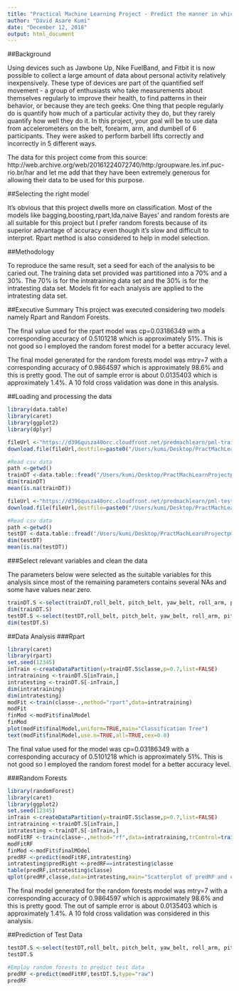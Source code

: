 ```yaml
---
title: "Practical Machine Learning Project - Predict the manner in which people exercise"
author: "David Asare Kumi"
date: "December 12, 2018"
output: html_document
---
```



##Background

Using devices such as Jawbone Up, Nike FuelBand, and Fitbit it is now possible to collect a large amount of data about personal activity relatively inexpensively. These type of devices are part of the quantified self movement - a group of enthusiasts who take measurements about themselves regularly to improve their health, to find patterns in their behavior, or because they are tech geeks. One thing that people regularly do is quantify how much of a particular activity they do, but they rarely quantify how well they do it. In this project, your goal will be to use data from accelerometers on the belt, forearm, arm, and dumbell of 6 participants. They were asked to perform barbell lifts correctly and incorrectly in 5 different ways.

The data for this project come from this source: http://web.archive.org/web/20161224072740/http:/groupware.les.inf.puc-rio.br/har and let me add that they have been extremely generous for allowing their data to be used for this purpose.


##Selecting the right model

It's obvious that this project dwells more on classification. Most of the models like bagging,boosting,rpart,lda,naive Bayes' and random forests are all suitable for this project but I prefer random forests because of its superior advantage of accuracy even though it's slow and difficult to interpret.
Rpart method is also considered to help in model selection. 


##Methodology

To reproduce the same result, set a seed for each of the analysis to be caried out. The training data set provided was partitioned into a 70% and a 30%. The 70% is for the intratraining data set and the 30% is for the intratesting data set. Models fit for each analysis are applied to the intratesting data set.


##Executive Summary
This project was executed considering two models namely Rpart and Random Forests.

The final value used for the rpart model was cp=0.03186349 with a corresponding accuracy of 0.5101218 which is approximately 51%. This is not good so I employed the random forest model for a better accuracy level.

The final model generated for the random forests model was mtry=7 with a corresponding accuracy of 0.9864597 which is approximately 98.6% and this is pretty good.
The out of sample error is about 0.0135403 which is approximately 1.4%.
A 10 fold cross validation was done in this analysis.

##Loading and processing the data

``` r
library(data.table)
library(caret)
library(ggplot2)
library(dplyr)

fileUrl <-"https://d396qusza40orc.cloudfront.net/predmachlearn/pml-training.csv"
download.file(fileUrl,destfile=paste0("/Users/kumi/Desktop/PractMachLearnProject",'pml-training.csv'))

#Read csv data
path <-getwd()
trainDT <-data.table::fread("/Users/kumi/Desktop/PractMachLearnProjectpml-training.csv")
dim(trainDT)
mean(is.na(trainDT))

fileUrl <-"https://d396qusza40orc.cloudfront.net/predmachlearn/pml-testing.csv"
download.file(fileUrl,destfile=paste0("/Users/kumi/Desktop/PractMachLearnProject",'pml-testing.csv'))

#Read csv data
path <-getwd()
testDT <-data.table::fread("/Users/kumi/Desktop/PractMachLearnProjectpml-testing.csv")
dim(testDT)
mean(is.na(testDT))

```

###Select relevant variables and clean the data

The parameters below were selected as the suitable variables for this analysis since most of the remaining parameters contains several NAs and some have values near zero.


``` r
trainDT.S <-select(trainDT,roll_belt, pitch_belt, yaw_belt, roll_arm, pitch_arm, yaw_arm, roll_forearm, pitch_forearm, yaw_forearm, roll_dumbbell, pitch_dumbbell, yaw_dumbbell,classe)
dim(trainDT.S)
testDT.S <-select(testDT,roll_belt, pitch_belt, yaw_belt, roll_arm, pitch_arm, yaw_arm, roll_forearm, pitch_forearm, yaw_forearm, roll_dumbbell, pitch_dumbbell, yaw_dumbbell)
dim(testDT.S)

```

##Data Analysis
###Rpart

``` r
library(caret)
library(rpart)
set.seed(12345)
inTrain <-createDataPartition(y=trainDT.S$classe,p=0.7,list=FALSE)
intratraining <-trainDT.S[inTrain,]
intratesting <-trainDT.S[-inTrain,]
dim(intratraining)
dim(intratesting)
modFit <-train(classe~.,method="rpart",data=intratraining)
modFit
finMod <-modFit$finalModel
finMod
plot(modFit$finalModel,uniform=TRUE,main="Classification Tree")
text(modFit$finalModel,use.n=TRUE,all=TRUE,cex=0.8)

```

The final value used for the model was cp=0.03186349 with a corresponding accuracy of 0.5101218 which is approximately 51%. This is not good so I employed the random forest model for a better accuracy level.

###Random Forests

``` r
library(randomForest)
library(caret)
library(ggplot2)
set.seed(12345)
inTrain <-createDataPartition(y=trainDT.S$classe,p=0.7,list=FALSE)
intratraining <-trainDT.S[inTrain,]
intratesting <-trainDT.S[-inTrain,]
modFitRF <-train(classe~.,method="rf",data=intratraining,trControl=trainControl(method="cv"),number=3)
modFitRF
finMod <-modFit$finalMOdel
predRF <-predict(modFitRF,intratesting)
intratesting$predRight <-predRF==intratesting$classe
table(predRF,intratesting$classe)
qplot(predRF,classe,data=intratesting,main="Scatterplot of predRF and classe")

```

The final model generated for the random forests model was mtry=7 with a corresponding accuracy of 0.9864597 which is approximately 98.6% and this is pretty good.
The out of sample error is about 0.0135403 which is approximately 1.4%.
A 10 fold cross validation was considered in this analysis.

##Prediction of Test Data

``` r
testDT.S <-select(testDT,roll_belt, pitch_belt, yaw_belt, roll_arm, pitch_arm, yaw_arm, roll_forearm, pitch_forearm, yaw_forearm, roll_dumbbell, pitch_dumbbell, yaw_dumbbell)
testDT.S

#Employ random forests to predict test data
predRF <-predict(modFitRF,testDT.S,type="raw")
predRF

```

